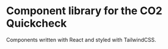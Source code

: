 
<Meta title="Introduction" />

# Component library for the CO2 Quickcheck

Components written with React and styled with TailwindCSS.
